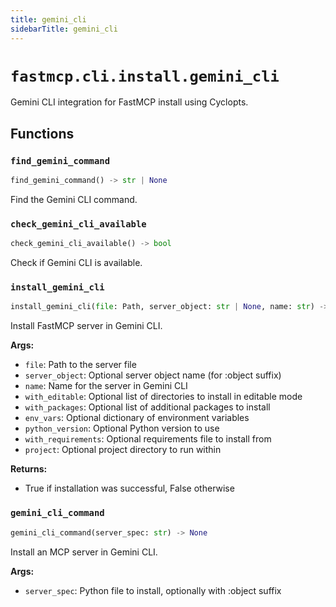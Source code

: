 ```yaml
---
title: gemini_cli
sidebarTitle: gemini_cli
---
```


# `fastmcp.cli.install.gemini_cli`


Gemini CLI integration for FastMCP install using Cyclopts.

## Functions

### `find_gemini_command` <sup><a href="https://github.com/jlowin/fastmcp/blob/main/src/fastmcp/cli/install/gemini_cli.py#L20" target="_blank"><Icon icon="github" style="width: 14px; height: 14px;" /></a></sup>

```python
find_gemini_command() -> str | None
```


Find the Gemini CLI command.


### `check_gemini_cli_available` <sup><a href="https://github.com/jlowin/fastmcp/blob/main/src/fastmcp/cli/install/gemini_cli.py#L64" target="_blank"><Icon icon="github" style="width: 14px; height: 14px;" /></a></sup>

```python
check_gemini_cli_available() -> bool
```


Check if Gemini CLI is available.


### `install_gemini_cli` <sup><a href="https://github.com/jlowin/fastmcp/blob/main/src/fastmcp/cli/install/gemini_cli.py#L69" target="_blank"><Icon icon="github" style="width: 14px; height: 14px;" /></a></sup>

```python
install_gemini_cli(file: Path, server_object: str | None, name: str) -> bool
```


Install FastMCP server in Gemini CLI.

**Args:**
- `file`: Path to the server file
- `server_object`: Optional server object name (for \:object suffix)
- `name`: Name for the server in Gemini CLI
- `with_editable`: Optional list of directories to install in editable mode
- `with_packages`: Optional list of additional packages to install
- `env_vars`: Optional dictionary of environment variables
- `python_version`: Optional Python version to use
- `with_requirements`: Optional requirements file to install from
- `project`: Optional project directory to run within

**Returns:**
- True if installation was successful, False otherwise


### `gemini_cli_command` <sup><a href="https://github.com/jlowin/fastmcp/blob/main/src/fastmcp/cli/install/gemini_cli.py#L150" target="_blank"><Icon icon="github" style="width: 14px; height: 14px;" /></a></sup>

```python
gemini_cli_command(server_spec: str) -> None
```


Install an MCP server in Gemini CLI.

**Args:**
- `server_spec`: Python file to install, optionally with \:object suffix

